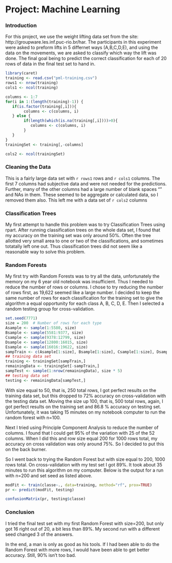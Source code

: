 
Project: Machine Learning
========================================================

### Introduction
For this project, we use the weight lifting data set from the site:  http://groupware.les.inf.puc-rio.br/har. The participants in this experiment were asked to preform lifts in 5 differnet ways (A,B,C,D,E), and  using the data on the movements, we are asked to classify which way the lift was done. The final goal being to predict the correct classification for each of 20 rows of data in the final test set to hand in.

```r
library(caret)
training <- read.csv("pml-training.csv")
rows1 <- nrow(training)
cols1 <- ncol(training)

columns <- 1:7
for(i in 1:(length(training)-1)) {
   if(is.factor(training[,i])){
        columns <- c(columns, i)
   } else { 
        if(length(which(is.na(training[,i])))>0){
           columns <- c(columns, i)
        }
   }
}
trainingSet <- training[,-columns]

cols2 <- ncol(trainingSet)

```
### Cleaning the Data
This is a fairly large data set with `r rows1` rows and `r cols1` columns. The first 7 columns had subjective data and were not needed for the predictions. Further, many of the other columns had a large number of blank spaces "" and NAs in them. These seemed to be aggregate or calculated data, so I removed them also. This left me with a data set of `r cols2` columns

### Classification Trees
My first attempt to handle this problem was to try Classification Trees using rpart. After running classification trees on the whole data set, I found that my accuracy on the training set was only around 50%. Often the tree allotted very small area to one or two of the classifications, and sometimes totatally left one out. Thus classification trees did not seem like a reasonable way to solve this problem.

### Random Forests
My first try with Random Forests was to try all the data, unfortunately the memory on my 6 year old notebook was insufficient. Thus I needed to reduce the number of rows or columns. I chose to try reducing the number of rows first, as 19,622 seemed like a large number. I decided to keep the same number of rows for each classification for the training set to give the algorithm a equal opportunity for each class A, B, C, D, E. Then I selected a random testing group for cross-validation.
```r
set.seed(7771)
size = 200  # Number of rows for each type
Asample <- sample(1:5580, size)
Bsample <- sample(5581:9377, size)
Csample <- sample(9378:12799, size)
Dsample <- sample(12800:16015, size)
Esample <- sample(16016:19622, size)
sampTrain <- c(Asample[1:size], Bsample[1:size], Csample[1:size], Dsample[1:size], Esample[1:size])
## training data set
training <- trainingSet[sampTrain,]
remainingData <- trainingSet[-sampTrain,]
sampTest <- sample(1:nrow(remainingData), size * 5)
## testing data set
testing <- remainingData[sampTest,]

```
With size equal to 50, that is, 250 total rows, I got perfect results on the training data set, but this dropped to 72% accuracy on cross-validation with the testing data set. Moving the size up 100, that is, 500 total rows, again, I got perfect results on the training set and 86.8 % accuracy on testing set. Unfortunately, it was taking 15 minutes on my notebook computer to run the random forest with n=100.
<p>Next I tried using Principle Component Analysis to reduce the number of columns. I found that I could get 95% of the variation with 25 of the 52 columns. When I did this and  row size equal 200 for 1000 rows total, my accuracy on cross validation was only around 75%. So I decided to put this on the back burner.
<p>So I went back to trying the Random Forest but with size equal to 200, 1000 rows total. On cross-validation with my test set I got 89%. It took about 35 minutes to run this algorithm on my computer. Below is the output for a run with n=200 and set seed as listed above.

```r
modFit <- train(classe~., data=training, method="rf", prox=TRUE)
pr <- predict(modFit, testing)
```
```r
confusionMatrix(pr, testing$classe)
```

### Conclusion
I tried the final test set with my first Random Forest with size=200, but only got 16 right out of 20, a bit less than 89%. My second run with a different seed changed 3 of the answers.
<p>In the end, a man is only as good as his tools. If I had been able to do the Random Forest with more rows, I would have been able to get better accuracy. Still, 90% isn't too bad.
